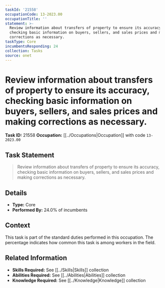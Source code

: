 ```yaml
---
taskId: '21558'
occupationCode: 13-2023.00
occupationTitle: ''
statement: >-
  Review information about transfers of property to ensure its accuracy,
  checking basic information on buyers, sellers, and sales prices and making
  corrections as necessary.
taskType: Core
incumbentsResponding: 24
collection: Tasks
source: onet
---
```

# Review information about transfers of property to ensure its accuracy, checking basic information on buyers, sellers, and sales prices and making corrections as necessary.

**Task ID:** 21558
**Occupation:** [[../Occupations|Occupation]] with code `13-2023.00`

## Task Statement

> Review information about transfers of property to ensure its accuracy, checking basic information on buyers, sellers, and sales prices and making corrections as necessary.

## Details

- **Type:** Core
- **Performed By:** 24.0% of incumbents

## Context

This task is part of the standard duties performed in this occupation. The percentage indicates how common this task is among workers in the field.

## Related Information

- **Skills Required:** See [[../Skills|Skills]] collection
- **Abilities Required:** See [[../Abilities|Abilities]] collection
- **Knowledge Required:** See [[../Knowledge|Knowledge]] collection
